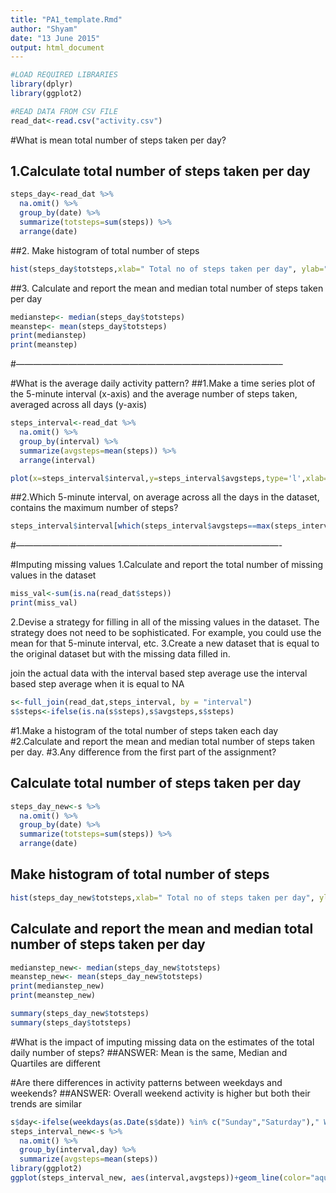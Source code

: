 ```yaml
---
title: "PA1_template.Rmd"
author: "Shyam"
date: "13 June 2015"
output: html_document
---
```



```r
#LOAD REQUIRED LIBRARIES
library(dplyr)
library(ggplot2)

#READ DATA FROM CSV FILE
read_dat<-read.csv("activity.csv")
```

#What is mean total number of steps taken per day?

## 1.Calculate total number of steps taken per day
```r
steps_day<-read_dat %>%
  na.omit() %>%
  group_by(date) %>%
  summarize(totsteps=sum(steps)) %>%
  arrange(date)
```

##2. Make histogram of total number of steps
```r
hist(steps_day$totsteps,xlab=" Total no of steps taken per day", ylab="Frequency",main="Histogram of Total steps per day")
```
##3. Calculate and report the mean and median total number of steps taken per day
```r
medianstep<- median(steps_day$totsteps)
meanstep<- mean(steps_day$totsteps)
print(medianstep)
print(meanstep)
```

#--------------------------------------------------------------------------------------------


#What is the average daily activity pattern?
##1.Make a time series plot  of the 5-minute interval (x-axis) and the average number of steps taken, averaged across all days (y-axis)
```r
steps_interval<-read_dat %>%
  na.omit() %>%
  group_by(interval) %>%
  summarize(avgsteps=mean(steps)) %>%
  arrange(interval) 

plot(x=steps_interval$interval,y=steps_interval$avgsteps,type='l',xlab="5 min Interval", ylab="Average steps",main="Avg steps per 5 min interval")
```

##2.Which 5-minute interval, on average across all the days in the dataset, contains the maximum number of steps?

```r
steps_interval$interval[which(steps_interval$avgsteps==max(steps_interval$avgsteps))]
```
#-------------------------------------------------------------------------------------------
  
#Imputing missing values
1.Calculate and report the total number of missing values in the dataset
```r
miss_val<-sum(is.na(read_dat$steps))
print(miss_val)
```
2.Devise a strategy for filling in all of the missing values in the dataset. The strategy does not need to be sophisticated. For example, you could use the mean for that 5-minute interval, etc.
3.Create a new dataset that is equal to the original dataset but with the missing data filled in.

 join the actual data with the interval based step average
 use the interval based step average when it is equal to NA

```r
s<-full_join(read_dat,steps_interval, by = "interval")
s$steps<-ifelse(is.na(s$steps),s$avgsteps,s$steps)
```

#1.Make a histogram of the total number of steps taken each day 
#2.Calculate and report the mean and median total number of steps taken per day. 
#3.Any difference  from the first part of the assignment?

## Calculate total number of steps taken per day
```r
steps_day_new<-s %>%
  na.omit() %>%
  group_by(date) %>%
  summarize(totsteps=sum(steps)) %>%
  arrange(date)
```

## Make histogram of total number of steps
```r
hist(steps_day_new$totsteps,xlab=" Total no of steps taken per day", ylab="Frequency",main="Histogram of Total steps per day after filling in for missing values")
```
## Calculate and report the mean and median total number of steps taken per day
```r
medianstep_new<- median(steps_day_new$totsteps)
meanstep_new<- mean(steps_day_new$totsteps)
print(medianstep_new)
print(meanstep_new)

summary(steps_day_new$totsteps)
summary(steps_day$totsteps)
```
#What is the impact of imputing missing data on the estimates of the total daily number of steps?
##ANSWER: Mean is the same, Median and Quartiles are different

#Are there differences in activity patterns between weekdays and weekends?
##ANSWER: Overall weekend activity is higher but both their trends  are similar 
```r
s$day<-ifelse(weekdays(as.Date(s$date)) %in% c("Sunday","Saturday")," Weekend", "Weekday")
steps_interval_new<-s %>%
  na.omit() %>%
  group_by(interval,day) %>%
  summarize(avgsteps=mean(steps))
library(ggplot2)
ggplot(steps_interval_new, aes(interval,avgsteps))+geom_line(color="aquamarine4")+facet_wrap(~day, nrow=2)+labs(x="5 Min Interval", y="No of average steps")
```

